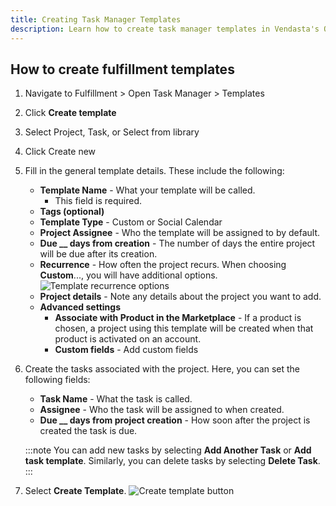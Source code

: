 ```yaml
---
title: Creating Task Manager Templates
description: Learn how to create task manager templates in Vendasta's Open Task Manager
---
```


## How to create fulfillment templates

1. Navigate to Fulfillment > Open Task Manager > Templates
2. Click **Create template**
3. Select Project, Task, or Select from library
4. Click Create new
5. Fill in the general template details. These include the following: 
   - **Template Name** - What your template will be called.
     - This field is required.
   - **Tags (optional)**
   - **Template Type** - Custom or Social Calendar
   - **Project Assignee** - Who the template will be assigned to by default.
   - **Due __ days from creation** - The number of days the entire project will be due after its creation.
   - **Recurrence** - How often the project recurs. When choosing **Custom**..., you will have additional options.
     ![Template recurrence options](/img/fulfillment/task_manager_template_recurrence_4406960192535.png)
   - **Project details** - Note any details about the project you want to add.
   - **Advanced settings**
     - **Associate with Product in the Marketplace** - If a product is chosen, a project using this template will be created when that product is activated on an account.
     - **Custom fields** - Add custom fields

6. Create the tasks associated with the project. Here, you can set the following fields: 
   - **Task Name** - What the task is called.
   - **Assignee** - Who the task will be assigned to when created.
   - **Due __ days from project creation** - How soon after the project is created the task is due.
   
   :::note
   You can add new tasks by selecting **Add Another Task** or **Add task template**. Similarly, you can delete tasks by selecting **Delete Task**.
   :::

7. Select **Create Template**.
   ![Create template button](/img/fulfillment/task_manager_template_create_24938679760663.png)